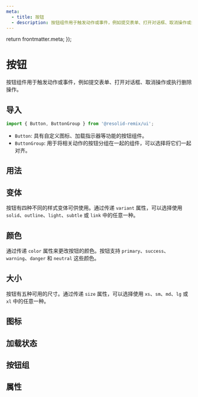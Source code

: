 ```yaml
---
meta:
  - title: 按钮
  - description: 按钮组件用于触发动作或事件，例如提交表单、打开对话框、取消操作或执行删除操作。
---
```



  return frontmatter.meta;
});

# 按钮

按钮组件用于触发动作或事件，例如提交表单、打开对话框、取消操作或执行删除操作。

## 导入

```javascript
import { Button, ButtonGroup } from '@resolid-remix/ui';
```

- `Button`: 具有自定义图标、加载指示器等功能的按钮组件。
- `ButtonGroup`: 用于将相关动作的按钮分组在一起的组件，可以选择将它们一起对齐。

## 用法

## 变体

按钮有四种不同的样式变体可供使用。通过传递 `variant` 属性，可以选择使用 `solid`、`outline`、`light`、`subtle` 或 `link` 中的任意一种。

## 颜色

通过传递 `color` 属性来更改按钮的颜色。按钮支持 `primary`、`success`、`warning`、`danger` 和 `neutral` 这些颜色。

## 大小

按钮有五种可用的尺寸。通过传递 `size` 属性，可以选择使用 `xs`、`sm`、`md`、`lg` 或 `xl` 中的任意一种。

## 图标

## 加载状态

## 按钮组

## 属性
